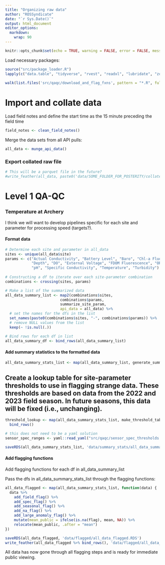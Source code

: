 ```yaml
---
title: "Organizing raw data"
author: "ROSSyndicate"
date: "`r Sys.Date()`"
output: html_document
editor_options: 
  markdown: 
    wrap: 90
---
```


```r
knitr::opts_chunk$set(echo = TRUE, warning = FALSE, error = FALSE, message = FALSE) 
```

Load necessary packages:

```r
source("src/package_loader.R")
lapply(c("data.table", "tidyverse", "rvest", "readxl", "lubridate", "zoo", "padr","plotly", "feather", "RcppRoll", "yaml", "ggpubr", "profvis", "janitor"), package_loader)

walk(list.files('src/qaqc/download_and_flag_fxns', pattern = "*.R", full.names = TRUE, recursive = TRUE), source)
```

# Import and collate data

Load field notes and define the start time as the 15 minute preceding the field time
```r
field_notes <- clean_field_notes()
```

Merge the data sets from all API pulls:
```r
all_data <- munge_api_data()
```

### Export collated raw file

```r
# This will be a parquet file in the future?
#write_feather(all_data, paste0('data/SOME_FOLDER_FOR_POSTERITY/collated_raw_sonde_v', Sys.Date(), '.feather'))
```

# Level 1 QA-QC

### Temperature at Archery

I think we will want to develop pipelines specific for each site and parameter for processing speed (targets?).

#### Format data
```r
# Determine each site and parameter in all_data 
sites <- unique(all_data$site)
params <- c("Actual Conductivity", "Battery Level", "Baro", "Chl-a Fluorescence", 
            "Depth", "DO", "External Voltage", "FDOM Fluorescence", "ORP", 
            "pH", "Specific Conductivity", "Temperature", "Turbidity")
 
# Constructing a df to iterate over each site-parameter combination
combinations <- crossing(sites, params)

# Make a list of the summarized data
all_data_summary_list <- map2(combinations$sites, 
                         combinations$params, 
                         summarize_site_param,
                         api_data = all_data) %>% 
  # set the names for the dfs in the list
  set_names(paste0(combinations$sites, "-", combinations$params)) %>% 
  # remove NULL values from the list
  keep(~ !is.null(.))

# Bind rows for each df in list
all_data_summary_df <- bind_rows(all_data_summary_list)
```

#### Add summary statistics to the formatted data
```r
all_data_summary_stats_list <- map(all_data_summary_list, generate_summary_statistics)
```

## Create a lookup table for site-parameter thresholds to use in flagging strange data. These thresholds are based on data from the 2022 and 2023 field season. In future seasons, this data will be fixed (i.e., unchanging). 

```r
threshold_lookup <- map(all_data_summary_stats_list, make_threshold_table) %>%
  bind_rows()

# this does not need to be a yaml solution
sensor_spec_ranges <- yaml::read_yaml("src/qaqc/sensor_spec_thresholds.yml")

saveRDS(all_data_summary_stats_list, 'data/summary_stats/all_data_summary_stats_list.RDS')
```

#### Add flagging functions

Add flagging functions for each df in all_data_summary_list

Pass the dfs in all_data_summary_stats_list through the flagging functions:

```r
all_data_flagged <- map(all_data_summary_stats_list, function(data) {
  data %>%
    add_field_flag() %>%
    add_spec_flag() %>%
    add_seasonal_flag() %>%
    add_na_flag() %>%
    add_large_anomaly_flag() %>%
    mutate(mean_public = ifelse(is.na(flag), mean, NA)) %>%
    relocate(mean_public, .after = "mean")
})

saveRDS(all_data_flagged, 'data/flagged/all_data_flagged.RDS')
write_feather(all_data_flagged %>% bind_rows(), 'data/flagged/all_data_flagged.feather')
```

All data has now gone through all flagging steps and is ready for immediate public viewing.

